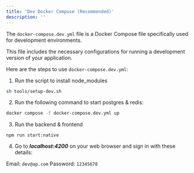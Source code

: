 ```yaml
---
title: 'Dev Docker Compose (Recommended)'
description: ''
---
```


The `docker-compose.dev.yml` file is a Docker Compose file specifically used for development environments. 

This file includes the necessary configurations for running a development version of your application.

Here are the steps to use `docker-compose.dev.yml`:

1. Run the script to install node_modules 
```bash
sh tools/setup-dev.sh
```

2. Run the following command to start postgres & redis:

```bash
docker compose -f docker-compose.dev.yml up
```

3. Run the backend & frontend
```
npm run start:native
```

4. Go to ***localhost:4200*** on your web browser and sign in with these details:

Email: `dev@ap.com`
Password: `12345678`
